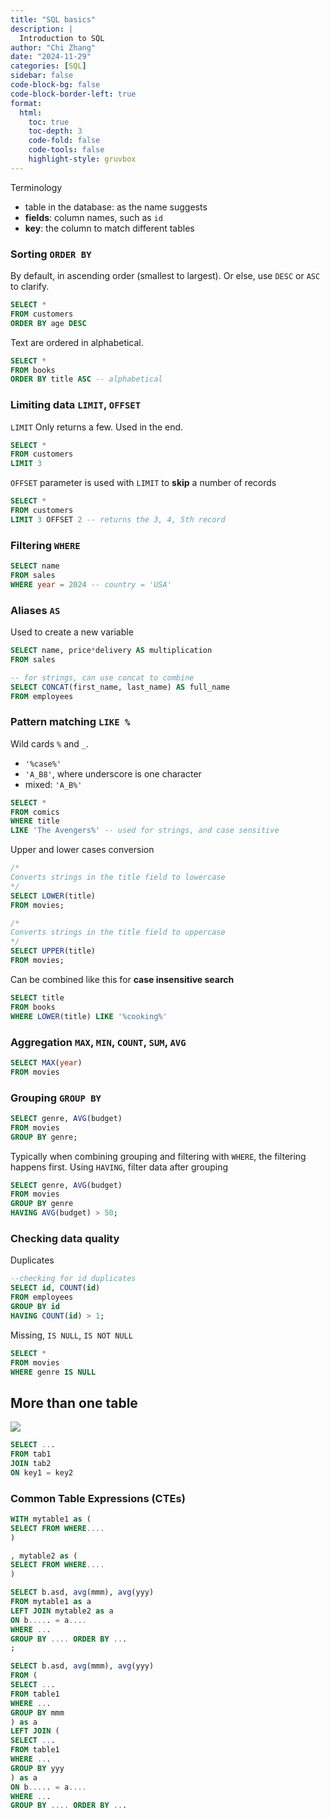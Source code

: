 ```yaml
---
title: "SQL basics"
description: |
  Introduction to SQL
author: "Chi Zhang"
date: "2024-11-29"
categories: [SQL]
sidebar: false
code-block-bg: false
code-block-border-left: true
format: 
  html:
    toc: true
    toc-depth: 3
    code-fold: false
    code-tools: false
    highlight-style: gruvbox
---
```



Terminology

* table in the database: as the name suggests
* **fields**: column names, such as `id`
* **key**: the column to match different tables



### Sorting `ORDER BY`

By default, in ascending order (smallest to largest). Or else, use `DESC` or `ASC` to clarify.

```sql
SELECT *
FROM customers
ORDER BY age DESC
```

Text are ordered in alphabetical.

```sql
SELECT *
FROM books
ORDER BY title ASC -- alphabetical 
```


### Limiting data `LIMIT`, `OFFSET`

`LIMIT` Only returns a few. Used in the end.

```sql
SELECT *
FROM customers
LIMIT 3
```

`OFFSET` parameter is used with `LIMIT` to **skip** a number of records

```sql
SELECT *
FROM customers
LIMIT 3 OFFSET 2 -- returns the 3, 4, 5th record
```



### Filtering `WHERE`

```sql
SELECT name
FROM sales 
WHERE year = 2024 -- country = 'USA'
```


### Aliases `AS`

Used to create a new variable

```sql
SELECT name, price*delivery AS multiplication
FROM sales

-- for strings, can use concat to combine
SELECT CONCAT(first_name, last_name) AS full_name
FROM employees
```


### Pattern matching `LIKE %`

Wild cards `%` and `_`. 

* `'%case%'`
* `'A_B8'`, where underscore is one character
* mixed: `'A_B%'`

```sql
SELECT *
FROM comics
WHERE title
LIKE 'The Avengers%' -- used for strings, and case sensitive
```

Upper and lower cases conversion

```sql
/*
Converts strings in the title field to lowercase
*/
SELECT LOWER(title)
FROM movies;

/*
Converts strings in the title field to uppercase
*/
SELECT UPPER(title)
FROM movies;
```

Can be combined like this for **case insensitive search**

```sql
SELECT title
FROM books
WHERE LOWER(title) LIKE '%cooking%'
```

### Aggregation `MAX`, `MIN`, `COUNT`, `SUM`, `AVG`

```sql
SELECT MAX(year)
FROM movies
```


### Grouping `GROUP BY`



```sql
SELECT genre, AVG(budget)
FROM movies
GROUP BY genre;
```

Typically when combining grouping and filtering with `WHERE`, the filtering happens first. Using `HAVING`, filter data after grouping

```sql
SELECT genre, AVG(budget)
FROM movies
GROUP BY genre
HAVING AVG(budget) > 50;
```

### Checking data quality 


Duplicates 

```sql
--checking for id duplicates
SELECT id, COUNT(id)
FROM employees
GROUP BY id
HAVING COUNT(id) > 1;
```

Missing, `IS NULL`, `IS NOT NULL`

```sql
SELECT * 
FROM movies 
WHERE genre IS NULL
```



## More than one table


![](fig/sql_join.png)

```sql
SELECT ...
FROM tab1
JOIN tab2
ON key1 = key2
```




### Common Table Expressions (CTEs)


```sql
WITH mytable1 as (
SELECT FROM WHERE....
)

, mytable2 as (
SELECT FROM WHERE....
)

SELECT b.asd, avg(mmm), avg(yyy)
FROM mytable1 as a
LEFT JOIN mytable2 as a
ON b..... = a....
WHERE ...
GROUP BY .... ORDER BY ...
;
```


```sql
SELECT b.asd, avg(mmm), avg(yyy)
FROM (
SELECT ... 
FROM table1
WHERE ...
GROUP BY mmm
) as a
LEFT JOIN (
SELECT ... 
FROM table1
WHERE ...
GROUP BY yyy
) as a
ON b..... = a....
WHERE ...
GROUP BY .... ORDER BY ...
```







